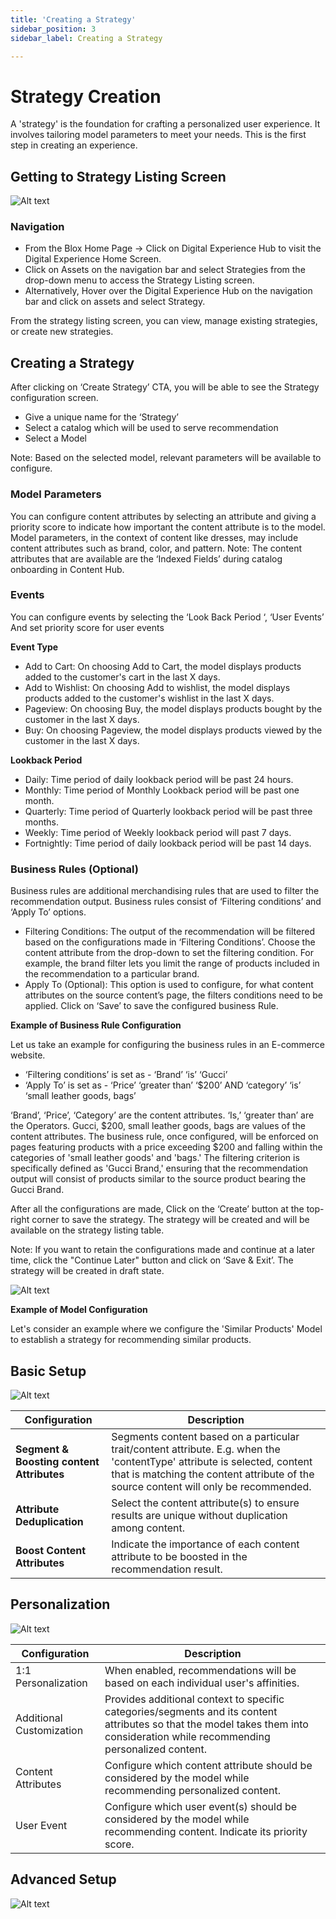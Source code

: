 ```yaml
---
title: 'Creating a Strategy'
sidebar_position: 3
sidebar_label: Creating a Strategy

---
```




# Strategy Creation

A 'strategy' is the foundation for crafting a personalized user experience. It involves tailoring model parameters to meet your needs. This is the first step in creating an experience.

## Getting to Strategy Listing Screen

 ![Alt text](https://d1r1e7xjkfj7nz.cloudfront.net/s11.png 'a title')
### Navigation

- From the Blox Home Page -> Click on Digital Experience Hub to visit the Digital Experience Home Screen.
- Click on Assets on the navigation bar and select Strategies from the drop-down menu to access the Strategy Listing screen.
- Alternatively, Hover over the Digital Experience Hub on the navigation bar and click on assets and select Strategy.

From the strategy listing screen, you can view, manage existing strategies, or create new strategies.

## Creating a Strategy

After clicking on ‘Create Strategy’ CTA, you will be able to see the Strategy configuration screen.

- Give a unique name for the ‘Strategy’
- Select a catalog which will be used to serve recommendation
- Select a Model

Note: Based on the selected model, relevant parameters will be available to configure.

### Model Parameters

You can configure content attributes by selecting an attribute and giving a priority score to indicate how important the content attribute is to the model. Model parameters, in the context of content like dresses, may include content attributes such as brand, color, and pattern. Note: The content attributes that are available are the ‘Indexed Fields’ during catalog onboarding in Content Hub.

### Events

You can configure events by selecting the ‘Look Back Period ‘, ‘User Events’ And set priority score for user events

**Event Type**

- Add to Cart: On choosing Add to Cart, the model displays products added to the customer's cart in the last X days.
- Add to Wishlist: On choosing Add to wishlist, the model displays products added to the customer's wishlist in the last X days.
- Pageview: On choosing Buy, the model displays products bought by the customer in the last X days.
- Buy: On choosing Pageview, the model displays products viewed by the customer in the last X days.

**Lookback Period**

- Daily: Time period of daily lookback period will be past 24 hours.
- Monthly: Time period of Monthly Lookback period will be past one month.
- Quarterly: Time period of Quarterly lookback period will be past three months.
- Weekly: Time period of Weekly lookback period will past 7 days.
- Fortnightly: Time period of daily lookback period will be past 14 days.

### Business Rules (Optional)

Business rules are additional merchandising rules that are used to filter the recommendation output. Business rules consist of ‘Filtering conditions’ and ‘Apply To’ options.

- Filtering Conditions: The output of the recommendation will be filtered based on the configurations made in ‘Filtering Conditions’. Choose the content attribute from the drop-down to set the filtering condition. For example, the brand filter lets you limit the range of products included in the recommendation to a particular brand.
- Apply To (Optional): This option is used to configure, for what content attributes on the source content’s page, the filters conditions need to be applied. Click on ‘Save’ to save the configured business Rule.

**Example of Business Rule Configuration**

Let us take an example for configuring the business rules in an E-commerce website.

- ‘Filtering conditions’ is set as - ‘Brand’ ‘is’ ‘Gucci’
- ‘Apply To’ is set as - ‘Price’ ‘greater than’ ‘$200’ AND ‘category’ ‘is’ ‘small leather goods, bags’

‘Brand’, ‘Price’, ‘Category’ are the content attributes. ‘Is,’ ‘greater than’ are the Operators. Gucci, $200, small leather goods, bags are values of the content attributes. The business rule, once configured, will be enforced on pages featuring products with a price exceeding $200 and falling within the categories of 'small leather goods' and 'bags.' The filtering criterion is specifically defined as 'Gucci Brand,' ensuring that the recommendation output will consist of products similar to the source product bearing the Gucci Brand.

After all the configurations are made, Click on the ‘Create’ button at the top-right corner to save the strategy. The strategy will be created and will be available on the strategy listing table.

Note: If you want to retain the configurations made and continue at a later time, click the "Continue Later" button and click on ‘Save & Exit’. The strategy will be created in draft state.

 ![Alt text](https://d1r1e7xjkfj7nz.cloudfront.net/s22.png 'a title')

**Example of Model Configuration**

Let's consider an example where we configure the 'Similar Products' Model to establish a strategy for recommending similar products.

## Basic Setup

 ![Alt text](https://d1r1e7xjkfj7nz.cloudfront.net/s33.png 'a title')


**Configuration** | **Description**
--- | ---
**Segment & Boosting content Attributes** | Segments content based on a particular trait/content attribute. E.g. when the 'contentType' attribute is selected, content that is matching the content attribute of the source content will only be recommended.
**Attribute Deduplication** | Select the content attribute(s) to ensure results are unique without duplication among content.
**Boost Content Attributes** | Indicate the importance of each content attribute to be boosted in the recommendation result.

## Personalization

 ![Alt text](https://d1r1e7xjkfj7nz.cloudfront.net/s44.png 'a title')


**Configuration** | **Description**
--- | ---
1:1 Personalization | When enabled, recommendations will be based on each individual user's affinities.
Additional Customization | Provides additional context to specific categories/segments and its content attributes so that the model takes them into consideration while recommending personalized content.
Content Attributes | Configure which content attribute should be considered by the model while recommending personalized content.
User Event | Configure which user event(s) should be considered by the model while recommending content. Indicate its priority score.

## Advanced Setup

 ![Alt text](https://d1r1e7xjkfj7nz.cloudfront.net/s55.png 'a title')


